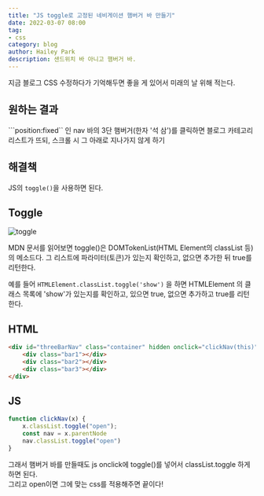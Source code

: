 ```yaml
---
title: "JS toggle로 고정된 네비게이션 햄버거 바 만들기"
date: 2022-03-07 08:00
tag:
- css
category: blog
author: Hailey Park
description: 샌드위치 바 아니고 햄버거 바.
---
```


지금 블로그 CSS 수정하다가 기억해두면 좋을 게 있어서 미래의 날 위해 적는다. 

## 원하는 결과

```position:fixed`` 인 nav 바의 3단 햄버거(한자 '석 삼')를 클릭하면 블로그 카테고리 리스트가 뜨되, 스크롤 시 그 아래로 지나가지 않게 하기

## 해결책

JS의 ```toggle()```을 사용하면 된다.

## Toggle

![toggle](/images/blog/220307/toggle.png)

MDN 문서를 읽어보면 toggle()은 DOMTokenList(HTML Element의 classList 등)의 메소드다. 그 리스트에 파라미터(토큰)가 있는지 확인하고, 없으면 추가한 뒤 true를 리턴한다.

예를 들어 ```HTMLElement.classList.toggle('show')``` 을 하면 HTMLElement 의 클래스 목록에 'show'가 있는지를 확인하고, 있으면 true, 없으면 추가하고 true를 리턴한다.

## HTML

```html
<div id="threeBarNav" class="container" hidden onclick="clickNav(this)">
    <div class="bar1"></div>
    <div class="bar2"></div>
    <div class="bar3"></div>
</div>
```

## JS

```js
function clickNav(x) {
    x.classList.toggle("open");
    const nav = x.parentNode
    nav.classList.toggle("open")
}
```

그래서 햄버거 바를 만들때도 js onclick에 toggle()를 넣어서 classList.toggle 하게 하면 된다.  
그리고 open이면 그에 맞는 css를 적용해주면 끝이다!